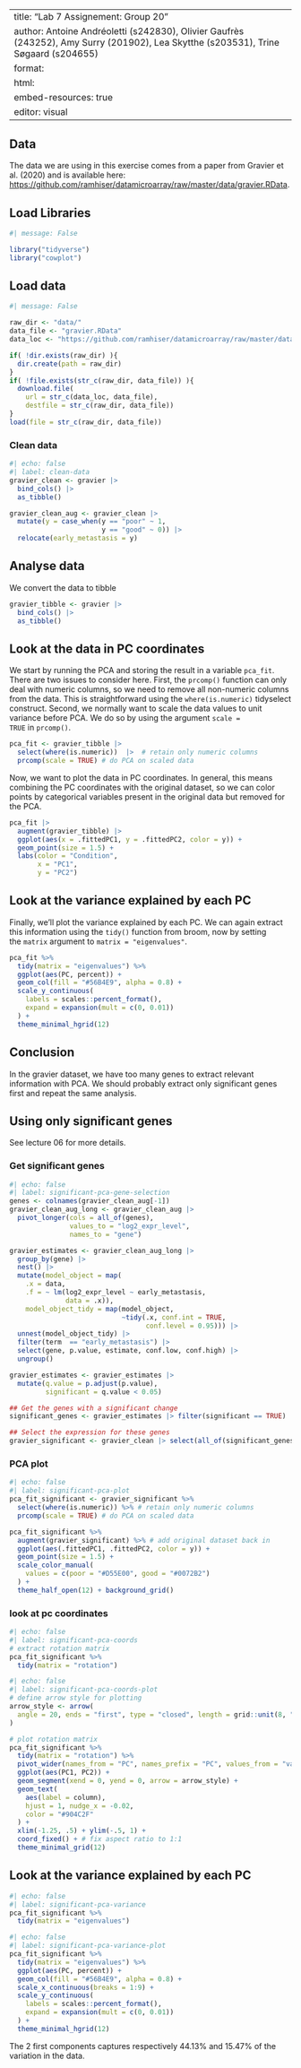 ## 

---
title: "Lab 7 Assignement: Group 20"
author: Antoine Andréoletti (s242830), Olivier Gaufrès (243252), Amy Surry (201902), Lea Skytthe (s203531), Trine Søgaard (s204655)
format:
  html:
    embed-resources: true
editor: visual
---

## Data

The data we are using in this exercise comes from a paper from Gravier et al. (2020) and is available here: <https://github.com/ramhiser/datamicroarray/raw/master/data/gravier.RData>.

## Load Libraries

```r
#| message: False

library("tidyverse")
library("cowplot")
```

## Load data

```r
#| message: False

raw_dir <- "data/"
data_file <- "gravier.RData"
data_loc <- "https://github.com/ramhiser/datamicroarray/raw/master/data/"

if( !dir.exists(raw_dir) ){
  dir.create(path = raw_dir)
}
if( !file.exists(str_c(raw_dir, data_file)) ){
  download.file(
    url = str_c(data_loc, data_file),
    destfile = str_c(raw_dir, data_file))
}
load(file = str_c(raw_dir, data_file))
```

### Clean data

```r
#| echo: false
#| label: clean-data
gravier_clean <- gravier |>
  bind_cols() |>
  as_tibble()

gravier_clean_aug <- gravier_clean |>
  mutate(y = case_when(y == "poor" ~ 1,
                       y == "good" ~ 0)) |> 
  relocate(early_metastasis = y)
```

## Analyse data

We convert the data to tibble

```r
gravier_tibble <- gravier |>
  bind_cols() |> 
  as_tibble()
```

## Look at the data in PC coordinates

We start by running the PCA and storing the result in a variable `pca_fit`. There are two issues to consider here. First, the `prcomp()` function can only deal with numeric columns, so we need to remove all non-numeric columns from the data. This is straightforward using the `where(is.numeric)` tidyselect construct. Second, we normally want to scale the data values to unit variance before PCA. We do so by using the argument `scale = TRUE` in `prcomp()`.

```r
pca_fit <- gravier_tibble |> 
  select(where(is.numeric))  |>  # retain only numeric columns
  prcomp(scale = TRUE) # do PCA on scaled data
```

Now, we want to plot the data in PC coordinates. In general, this means combining the PC coordinates with the original dataset, so we can color points by categorical variables present in the original data but removed for the PCA.

```r
pca_fit |> 
  augment(gravier_tibble) |> 
  ggplot(aes(x = .fittedPC1, y = .fittedPC2, color = y)) + 
  geom_point(size = 1.5) +
  labs(color = "Condition",
       x = "PC1",
       y = "PC2")
```

## Look at the variance explained by each PC

Finally, we’ll plot the variance explained by each PC. We can again extract this information using the `tidy()` function from broom, now by setting the `matrix` argument to `matrix = "eigenvalues"`.

```r
pca_fit %>%
  tidy(matrix = "eigenvalues") %>%
  ggplot(aes(PC, percent)) +
  geom_col(fill = "#56B4E9", alpha = 0.8) +
  scale_y_continuous(
    labels = scales::percent_format(),
    expand = expansion(mult = c(0, 0.01))
  ) +
  theme_minimal_hgrid(12)
```

## Conclusion

In the gravier dataset, we have too many genes to extract relevant information with PCA. We should probably extract only significant genes first and repeat the same analysis.

### 

## Using only significant genes

See lecture 06 for more details.

### Get significant genes

```r
#| echo: false
#| label: significant-pca-gene-selection
genes <- colnames(gravier_clean_aug[-1])
gravier_clean_aug_long <- gravier_clean_aug |> 
  pivot_longer(cols = all_of(genes),
               values_to = "log2_expr_level",
               names_to = "gene")

gravier_estimates <- gravier_clean_aug_long |>
  group_by(gene) |>
  nest() |>
  mutate(model_object = map(
    .x = data,
    .f = ~ lm(log2_expr_level ~ early_metastasis,
              data = .x)),
    model_object_tidy = map(model_object,
                            ~tidy(.x, conf.int = TRUE,
                                  conf.level = 0.95))) |>
  unnest(model_object_tidy) |>
  filter(term  == "early_metastasis") |>
  select(gene, p.value, estimate, conf.low, conf.high) |>
  ungroup()

gravier_estimates <- gravier_estimates |> 
  mutate(q.value = p.adjust(p.value),
         significant = q.value < 0.05)

## Get the genes with a significant change
significant_genes <- gravier_estimates |> filter(significant == TRUE) |> pull(gene)

## Select the expression for these genes
gravier_significant <- gravier_clean |> select(all_of(significant_genes), y)

```

### PCA plot

```r
#| echo: false
#| label: significant-pca-plot
pca_fit_significant <- gravier_significant %>% 
  select(where(is.numeric)) %>% # retain only numeric columns
  prcomp(scale = TRUE) # do PCA on scaled data

pca_fit_significant %>%
  augment(gravier_significant) %>% # add original dataset back in
  ggplot(aes(.fittedPC1, .fittedPC2, color = y)) + 
  geom_point(size = 1.5) +
  scale_color_manual(
    values = c(poor = "#D55E00", good = "#0072B2")
  ) +
  theme_half_open(12) + background_grid()
```

### look at pc coordinates

```r
#| echo: false
#| label: significant-pca-coords
# extract rotation matrix
pca_fit_significant %>%
  tidy(matrix = "rotation")
```

```r
#| echo: false
#| label: significant-pca-coords-plot
# define arrow style for plotting
arrow_style <- arrow(
  angle = 20, ends = "first", type = "closed", length = grid::unit(8, "pt")
)

# plot rotation matrix
pca_fit_significant %>%
  tidy(matrix = "rotation") %>%
  pivot_wider(names_from = "PC", names_prefix = "PC", values_from = "value") %>%
  ggplot(aes(PC1, PC2)) +
  geom_segment(xend = 0, yend = 0, arrow = arrow_style) +
  geom_text(
    aes(label = column),
    hjust = 1, nudge_x = -0.02, 
    color = "#904C2F"
  ) +
  xlim(-1.25, .5) + ylim(-.5, 1) +
  coord_fixed() + # fix aspect ratio to 1:1
  theme_minimal_grid(12)
```

## Look at the variance explained by each PC

```r
#| echo: false
#| label: significant-pca-variance
pca_fit_significant %>%
  tidy(matrix = "eigenvalues")
```

```r
#| echo: false
#| label: significant-pca-variance-plot
pca_fit_significant %>%
  tidy(matrix = "eigenvalues") %>%
  ggplot(aes(PC, percent)) +
  geom_col(fill = "#56B4E9", alpha = 0.8) +
  scale_x_continuous(breaks = 1:9) +
  scale_y_continuous(
    labels = scales::percent_format(),
    expand = expansion(mult = c(0, 0.01))
  ) +
  theme_minimal_hgrid(12)
```

The 2 first components captures respectively 44.13% and 15.47% of the variation in the data.
